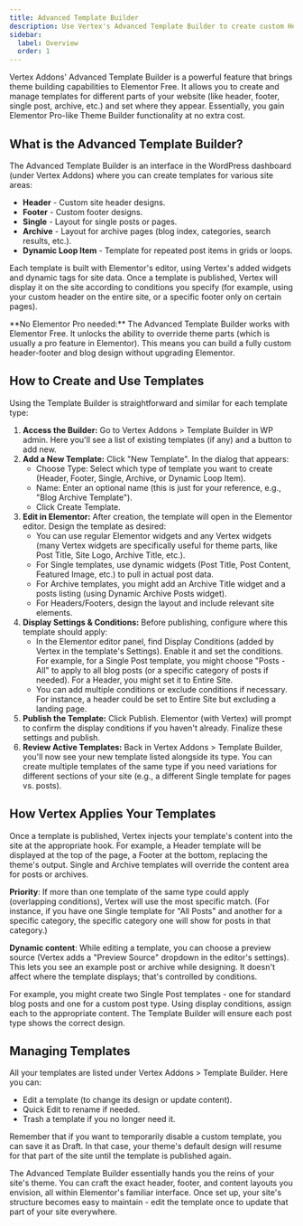 ```yaml
---
title: Advanced Template Builder
description: Use Vertex's Advanced Template Builder to create custom Headers, Footers, Single post layouts, Archive pages, and more without Elementor Pro.
sidebar:
  label: Overview
  order: 1
---
```


Vertex Addons' Advanced Template Builder is a powerful feature that brings theme building capabilities to Elementor Free. It allows you to create and manage templates for different parts of your website (like header, footer, single post, archive, etc.) and set where they appear. Essentially, you gain Elementor Pro-like Theme Builder functionality at no extra cost.

## What is the Advanced Template Builder?

The Advanced Template Builder is an interface in the WordPress dashboard (under Vertex Addons) where you can create templates for various site areas:

- **Header** - Custom site header designs.
- **Footer** - Custom footer designs.
- **Single** - Layout for single posts or pages.
- **Archive** - Layout for archive pages (blog index, categories, search results, etc.).
- **Dynamic Loop Item** - Template for repeated post items in grids or loops.

Each template is built with Elementor's editor, using Vertex's added widgets and dynamic tags for site data. Once a template is published, Vertex will display it on the site according to conditions you specify (for example, using your custom header on the entire site, or a specific footer only on certain pages).

<Aside type="tip">**No Elementor Pro needed:** The Advanced Template Builder works with Elementor Free. It unlocks the ability to override theme parts (which is usually a pro feature in Elementor). This means you can build a fully custom header-footer and blog design without upgrading Elementor.</Aside>

## How to Create and Use Templates

Using the Template Builder is straightforward and similar for each template type:
<Steps>
1. **Access the Builder:** Go to Vertex Addons > Template Builder in WP admin. Here you'll see a list of existing templates (if any) and a button to add new.
2. **Add a New Template:** Click "New Template". In the dialog that appears:
   - Choose Type: Select which type of template you want to create (Header, Footer, Single, Archive, or Dynamic Loop Item).
   - Name: Enter an optional name (this is just for your reference, e.g., "Blog Archive Template").
   - Click Create Template.
3. **Edit in Elementor:** After creation, the template will open in the Elementor editor. Design the template as desired:
   - You can use regular Elementor widgets and any Vertex widgets (many Vertex widgets are specifically useful for theme parts, like Post Title, Site Logo, Archive Title, etc.).
   - For Single templates, use dynamic widgets (Post Title, Post Content, Featured Image, etc.) to pull in actual post data.
   - For Archive templates, you might add an Archive Title widget and a posts listing (using Dynamic Archive Posts widget).
   - For Headers/Footers, design the layout and include relevant site elements.
4. **Display Settings & Conditions:** Before publishing, configure where this template should apply:
   - In the Elementor editor panel, find Display Conditions (added by Vertex in the template's Settings). Enable it and set the conditions. For example, for a Single Post template, you might choose "Posts - All" to apply to all blog posts (or a specific category of posts if needed). For a Header, you might set it to Entire Site.
   - You can add multiple conditions or exclude conditions if necessary. For instance, a header could be set to Entire Site but excluding a landing page.
5. **Publish the Template:** Click Publish. Elementor (with Vertex) will prompt to confirm the display conditions if you haven't already. Finalize these settings and publish.
6. **Review Active Templates:** Back in Vertex Addons > Template Builder, you'll now see your new template listed alongside its type. You can create multiple templates of the same type if you need variations for different sections of your site (e.g., a different Single template for pages vs. posts).
</Steps>

## How Vertex Applies Your Templates

Once a template is published, Vertex injects your template's content into the site at the appropriate hook. For example, a Header template will be displayed at the top of the page, a Footer at the bottom, replacing the theme's output. Single and Archive templates will override the content area for posts or archives.

**Priority**: If more than one template of the same type could apply (overlapping conditions), Vertex will use the most specific match. (For instance, if you have one Single template for "All Posts" and another for a specific category, the specific category one will show for posts in that category.)

**Dynamic content**: While editing a template, you can choose a preview source (Vertex adds a "Preview Source" dropdown in the editor's settings). This lets you see an example post or archive while designing. It doesn't affect where the template displays; that's controlled by conditions.

<Aside>For example, you might create two Single Post templates - one for standard blog posts and one for a custom post type. Using display conditions, assign each to the appropriate content. The Template Builder will ensure each post type shows the correct design.</Aside>

## Managing Templates

All your templates are listed under Vertex Addons > Template Builder. Here you can:

- Edit a template (to change its design or update content).
- Quick Edit to rename if needed.
- Trash a template if you no longer need it.

Remember that if you want to temporarily disable a custom template, you can save it as Draft. In that case, your theme's default design will resume for that part of the site until the template is published again.

The Advanced Template Builder essentially hands you the reins of your site's theme. You can craft the exact header, footer, and content layouts you envision, all within Elementor's familiar interface. Once set up, your site's structure becomes easy to maintain - edit the template once to update that part of your site everywhere.
